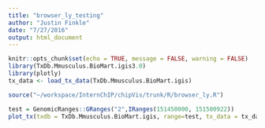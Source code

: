 ```yaml
---
title: "browser_ly_testing"
author: "Justin Finkle"
date: "7/27/2016"
output: html_document
---
```


```r
knitr::opts_chunk$set(echo = TRUE, message = FALSE, warning = FALSE)
library(TxDb.Mmusculus.BioMart.igis3.0)
library(plotly)
tx_data <- load_tx_data(TxDb.Mmusculus.BioMart.igis)
```

```r
source("~/workspace/InternChIP/chipVis/trunk/R/browser_ly.R")
```


```r
test = GenomicRanges::GRanges("2",IRanges(151450000, 151500922))
plot_tx(txdb = TxDb.Mmusculus.BioMart.igis, range=test, tx_data = tx_data)
```